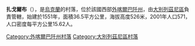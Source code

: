 {{coord|49|0|48|N|22|39|46|E|scale:30000|display=title}}

'''扎戈爾布'''（{{lang-uk|Загорб}}），是[[烏克蘭|烏克蘭]]的村落，位於該國西部[[外喀爾巴阡州|外喀爾巴阡州]]，由[[大別列茲尼區|大別列茲尼區]]負責管轄，始建於1551年，面積36.5平方公里，海拔高度526米，2001年人口571，人口密度每平方公里15.62人。

{{DEFAULTSORT:Загорб}}

[[Category:外喀爾巴阡州村落|Category:外喀爾巴阡州村落]]
[[Category:大別列茲尼區村落|Category:大別列茲尼區村落]]


{{Zakarpattia-geo-stub}}